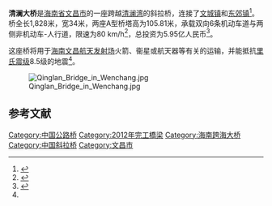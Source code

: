 {{noteTA
|G1=地震
}}
{{Infobox Bridge
|bridge_name= 清澜大桥
|image= Qinglan Bridge - 01.JPG
|official_name= 
|Also_known_as= 
|carries= 
|crosses= [[清澜湾|清澜湾]]
|locale= {{CHN}}[[海南省|海南省]][[文昌市|文昌市]]
|maint= 
|design= [[斜拉桥|斜拉桥]]
|mainspan=
|length= {{convert|1828|m}}
|height= 
|clearance= 
|below= 
|traffic=
|open= 2012年
|closed= 
|toll= 
|map_cue=
|map_image =
|map_text=
|map_width= 
|coordinates= 
|extra=
|label      =
|label_size =
|alt        =
|position   = 
|background =
|lon_dir=E
|lat_dir=N
|lat_deg    = 
|lat_min    = 
|lat_sec    = 
|lon_deg    = 
|lon_min    = 
|lon_sec    = 
|lat        =19.574135
|long       =110.822181
|mark       =
|marksize   =
|border     = 
|float      =
|width      = 
|caption    = <!-- blank -->
}}
'''清澜大桥'''是[[海南省|海南省]][[文昌市|文昌市]]的一座跨越[[清澜湾|清澜湾]]的斜拉桥，连接了[[文城镇|文城镇]]和[[东郊镇|东郊镇]]<ref name="#1">{{cite web |url=http://www.whatsonsanya.com/news-23505-wenchang-qinglan-bridge-set-to-open-for-traffic-by-end-of-sept.html |title=存档副本 |accessdate=2014年11月18日 |deadurl=yes |archiveurl=https://web.archive.org/web/20141221131243/http://www.whatsonsanya.com/news-23505-wenchang-qinglan-bridge-set-to-open-for-traffic-by-end-of-sept.html |archivedate=2014年12月21日 |df= }}</ref>。桥全长1,828米，宽34米，两座A型桥塔高为105.81米，承载双向6条机动车道与两侧非机动车-人行道，限速为80 km/h<ref>{{cite web |url=http://www.hq.xinhuanet.com/finance/2012-12/18/c_114059386.htm |title=存档副本 |accessdate=2014-11-18 |deadurl=yes |archiveurl=https://web.archive.org/web/20141129071341/http://www.hq.xinhuanet.com/finance/2012-12/18/c_114059386.htm |archivedate=2014-11-29 }}</ref>，总投资为5.95亿人民币<ref>{{Cite web |url=http://news.ifeng.com/gundong/detail_2013_02/19/22255437_0.shtml |title=存档副本 |access-date=2015-03-01 |archive-date=2019-10-27 |archive-url=https://web.archive.org/web/20191027142051/http://news.ifeng.com/gundong/detail_2013_02/19/22255437_0.shtml |dead-url=no }}</ref>。

这座桥将用于[[海南文昌航天发射场|海南文昌航天发射场]]火箭、衞星或航天器等有关的运输，并能抵抗[[黎克特制地震震級|里氏震级]]8.5级的地震<ref name="#1"/>。

[[File:Qinglan_Bridge_in_Wenchang.jpg|thumb]]

==参考文献==
{{reflist}}

{{DEFAULTSORT:Q}}
[[Category:中国公路桥|Category:中国公路桥]]
[[Category:2012年完工橋梁|Category:2012年完工橋梁]]
[[Category:海南跨海大桥|Category:海南跨海大桥]]
[[Category:中国斜拉桥|Category:中国斜拉桥]]
[[Category:文昌市|Category:文昌市]]